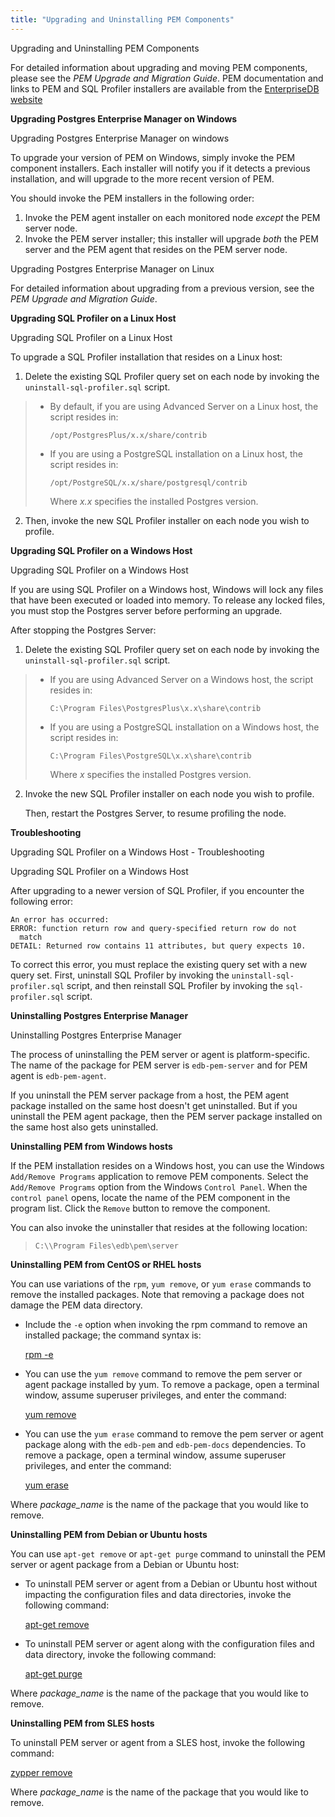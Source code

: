 ```yaml
---
title: "Upgrading and Uninstalling PEM Components"
---
```




<div class="index">

Upgrading and Uninstalling PEM Components

</div>

For detailed information about upgrading and moving PEM components, please see the *PEM Upgrade and Migration Guide*. PEM documentation and links to PEM and SQL Profiler installers are available from the [EnterpriseDB website](https://www.enterprisedb.com/resources/product-documentation)

**Upgrading Postgres Enterprise Manager on Windows**

<div class="index">

Upgrading Postgres Enterprise Manager on windows

</div>

To upgrade your version of PEM on Windows, simply invoke the PEM component installers. Each installer will notify you if it detects a previous installation, and will upgrade to the more recent version of PEM.

You should invoke the PEM installers in the following order:

1.  Invoke the PEM agent installer on each monitored node *except* the PEM server node.
2.  Invoke the PEM server installer; this installer will upgrade *both* the PEM server and the PEM agent that resides on the PEM server node.

<div class="index">

Upgrading Postgres Enterprise Manager on Linux

</div>

For detailed information about upgrading from a previous version, see the *PEM Upgrade and Migration Guide*.

**Upgrading SQL Profiler on a Linux Host**

<div class="index">

Upgrading SQL Profiler on a Linux Host

</div>

To upgrade a SQL Profiler installation that resides on a Linux host:

1.  Delete the existing SQL Profiler query set on each node by invoking the `uninstall-sql-profiler.sql` script.

>   - By default, if you are using Advanced Server on a Linux host, the script resides in:
>     
>     `/opt/PostgresPlus/x.x/share/contrib`
> 
>   - If you are using a PostgreSQL installation on a Linux host, the script resides in:
>     
>     `/opt/PostgreSQL/x.x/share/postgresql/contrib`
>     
>     Where *x.x* specifies the installed Postgres version.

2.  Then, invoke the new SQL Profiler installer on each node you wish to profile.

**Upgrading SQL Profiler on a Windows Host**

<div class="index">

Upgrading SQL Profiler on a Windows Host

</div>

If you are using SQL Profiler on a Windows host, Windows will lock any files that have been executed or loaded into memory. To release any locked files, you must stop the Postgres server before performing an upgrade.

After stopping the Postgres Server:

1.  Delete the existing SQL Profiler query set on each node by invoking the `uninstall-sql-profiler.sql` script.

>   - If you are using Advanced Server on a Windows host, the script resides in:
>     
>     `C:\Program Files\PostgresPlus\x.x\share\contrib`
> 
>   - If you are using a PostgreSQL installation on a Windows host, the script resides in:
>     
>     `C:\Program Files\PostgreSQL\x.x\share\contrib`
>     
>     Where *x* specifies the installed Postgres version.

2.  Invoke the new SQL Profiler installer on each node you wish to profile.
    
    Then, restart the Postgres Server, to resume profiling the node.

**Troubleshooting**

<div class="index">

Upgrading SQL Profiler on a Windows Host - Troubleshooting

</div>

Upgrading SQL Profiler on a Windows Host

After upgrading to a newer version of SQL Profiler, if you encounter the following error:

``` text
An error has occurred:
ERROR: function return row and query-specified return row do not
  match
DETAIL: Returned row contains 11 attributes, but query expects 10.
```

To correct this error, you must replace the existing query set with a new query set. First, uninstall SQL Profiler by invoking the `uninstall-sql-profiler.sql` script, and then reinstall SQL Profiler by invoking the `sql-profiler.sql` script.

**Uninstalling Postgres Enterprise Manager**

<div class="index">

Uninstalling Postgres Enterprise Manager

</div>

The process of uninstalling the PEM server or agent is platform-specific. The name of the package for PEM server is `edb-pem-server` and for PEM agent is `edb-pem-agent`.

If you uninstall the PEM server package from a host, the PEM agent package installed on the same host doesn't get uninstalled. But if you uninstall the PEM agent package, then the PEM server package installed on the same host also gets uninstalled.

**Uninstalling PEM from Windows hosts**

If the PEM installation resides on a Windows host, you can use the Windows `Add/Remove Programs` application to remove PEM components. Select the `Add/Remove Programs` option from the Windows `Control Panel`. When the `control panel` opens, locate the name of the PEM component in the program list. Click the `Remove` button to remove the component.

You can also invoke the uninstaller that resides at the following location:

> `C:\\Program Files\edb\pem\server`

**Uninstalling PEM from CentOS or RHEL hosts**

You can use variations of the `rpm`, `yum remove`, or `yum erase` commands to remove the installed packages. Note that removing a package does not damage the PEM data directory.

  - Include the `-e` option when invoking the rpm command to remove an installed package; the command syntax is:
    
    [rpm -e ](#package_name)

  - You can use the `yum remove` command to remove the pem server or agent package installed by yum. To remove a package, open a terminal window, assume superuser privileges, and enter the command:
    
    [yum remove ](#package_name)

  - You can use the `yum erase` command to remove the pem server or agent package along with the `edb-pem` and `edb-pem-docs` dependencies. To remove a package, open a terminal window, assume superuser privileges, and enter the command:
    
    [yum erase ](#package_name)

Where *package_name* is the name of the package that you would like to remove.

**Uninstalling PEM from Debian or Ubuntu hosts**

You can use `apt-get remove` or `apt-get purge` command to uninstall the PEM server or agent package from a Debian or Ubuntu host:

  - To uninstall PEM server or agent from a Debian or Ubuntu host without impacting the configuration files and data directories, invoke the following command:
    
    [apt-get remove ](#package_name)

  - To uninstall PEM server or agent along with the configuration files and data directory, invoke the following command:
    
    [apt-get purge ](#package_name)

Where *package_name* is the name of the package that you would like to remove.

**Uninstalling PEM from SLES hosts**

To uninstall PEM server or agent from a SLES host, invoke the following command:

[zypper remove ](#package_name)

Where *package_name* is the name of the package that you would like to remove.
